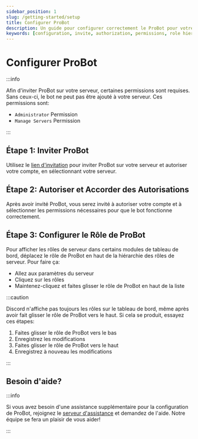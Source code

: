 ```yaml
---
sidebar_position: 1
slug: /getting-started/setup
title: Configurer ProBot
description: Un guide pour configurer correctement le ProBot pour votre serveur
keywords: [configuration, invite, authorization, permissions, role hierarchy]
---
```


# Configurer ProBot

:::info

Afin d'inviter ProBot sur votre serveur, certaines permissions sont requises. Sans ceux-ci, le bot ne peut pas être ajouté à votre serveur. Ces permissions sont:

- `Administrator` Permission 
- `Manage Servers` Permission

:::

## Étape 1: Inviter ProBot

Utilisez le [lien d'invitation](https://probot.io/invite) pour inviter ProBot sur votre serveur et autoriser votre compte, en sélectionnant votre serveur.

## Étape 2: Autoriser et Accorder des Autorisations

Après avoir invité ProBot, vous serez invité à autoriser votre compte et à sélectionner les permissions nécessaires pour que le bot fonctionne correctement.

## Étape 3: Configurer le Rôle de ProBot

Pour afficher les rôles de serveur dans certains modules de tableau de bord, déplacez le rôle de ProBot en haut de la hiérarchie des rôles de serveur. Pour faire ça:
- Allez aux paramètres du serveur
- Cliquez sur les rôles
- Maintenez-cliquez et faites glisser le rôle de ProBot en haut de la liste

:::caution

Discord n'affiche pas toujours les rôles sur le tableau de bord, même après avoir fait glisser le rôle de ProBot vers le haut. Si cela se produit, essayez ces étapes:
1. Faites glisser le rôle de ProBot vers le bas
2. Enregistrez les modifications
3. Faites glisser le rôle de ProBot vers le haut
4. Enregistrez à nouveau les modifications

:::

## Besoin d'aide?

:::info

Si vous avez besoin d'une assistance supplémentaire pour la configuration de ProBot, rejoignez le [serveur d'assistance](https://discord.gg/probot) et demandez de l'aide. Notre équipe se fera un plaisir de vous aider!

:::
